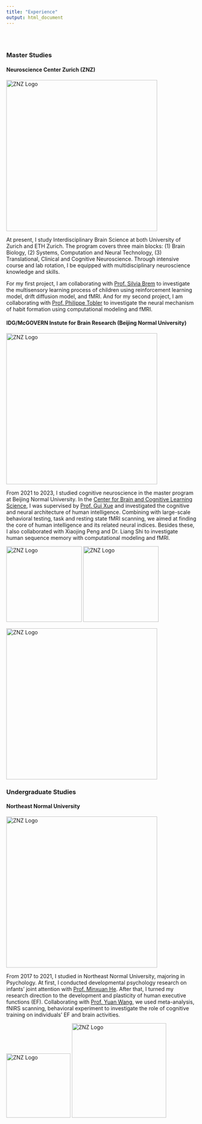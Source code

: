 ```yaml
---
title: "Experience"
output: html_document
---
```


<div class="row" style="padding-top: 30px;">
<div class="col-sm-6">

### Master Studies

#### Neuroscience Center Zurich (ZNZ)

<img src="images/znzlogo.jpeg" alt="ZNZ Logo" width = "400">

At present, I study Interdisciplinary Brain Science at both University of Zurich and ETH Zurich. The program covers three main blocks: (1) Brain Biology, (2) Systems, Computation and Neural Technology, (3) Translational, Clinical and Cognitive Neuroscience. Through intensive course and lab rotation, I be equipped with multidisciplinary neuroscience knowledge and skills.

For my first project, I am collaborating with [Prof. Silvia Brem](https://www.kjpd.uzh.ch/de/multimod/neuroimaging/team/brem.html) to investigate the multisensory learning process of children using reinforcement learning model, drift diffusion model, and fMRI. And for my second project, I am collaborating with [Prof. Philippe Tobler](https://www.econ.uzh.ch/en/people/faculty/tobler.html) to investigate the neural mechanism of habit formation using computational modeling and fMRI.


#### IDG/McGOVERN Instute for Brain Research (Beijing Normal University)

<img src="images/IDG_logo.png" alt="ZNZ Logo" width = "400">

From 2021 to 2023, I studied cognitive neuroscience in the master program at Beijing Normal University. In the [Center for Brain and Cognitive Learning Science](https://cbls.bnu.edu.cn/index.htm), I was supervised by [Prof. Gui Xue](https://brain.bnu.edu.cn/English/Faculty/CurrentFaculty/Xzz/d293370178f744b0a72c00d82d1117d7.htm) and investigated the cognitive and neural architecture of human intelligence. Combining with large-scale behavioral testing, task and resting state fMRI scanning, we aimed at finding the core of human intelligence and its related neural indices. Besides these, I also collaborated with Xiaojing Peng and Dr. Liang Shi to investigate human sequence memory with computational modeling and fMRI.

<img src="images/cogcon1.jpeg" alt="ZNZ Logo" width = "200">
<img src="images/cogcon2.png" alt="ZNZ Logo" width = "200">

<img src="images/cogcon3.png" alt="ZNZ Logo" width = "400">

</div>
<div class="col-sm-6">

### Undergraduate Studies

#### Northeast Normal University

<img src="images/nenu.jpeg" alt="ZNZ Logo" width = "400">

From 2017 to 2021, I studied in Northeast Normal University, majoring in Psychology. At first, I conducted developmental psychology research on infants' joint attention with [Prof. Minxuan He](https://directory.msmary.edu/people/minxuan-he.html). After that, I turned my research direction to the development and plasticity of human executive functions (EF). Collaborating with [Prof. Yuan Wang](https://www.researchgate.net/profile/Yuan-Wang-132), we used meta-analysis, fNIRS scanning, behavioral experiment to investigate the role of cognitive training on individuals' EF and brain activities.

<img src="images/Figure2.png" alt="ZNZ Logo" width = "170">
<img src="images/Figure3.png" alt="ZNZ Logo" width = "250">

